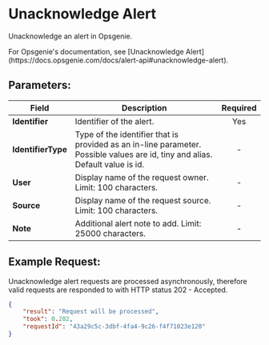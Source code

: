 
# Unacknowledge Alert

Unacknowledge an alert in Opsgenie.

<Callout type="info">
	For Opsgenie's documentation, see [Unacknowledge
	Alert](https://docs.opsgenie.com/docs/alert-api#unacknowledge-alert).
</Callout>

## Parameters:

| Field              | Description                                                                                                                   | Required |
| ------------------ | ----------------------------------------------------------------------------------------------------------------------------- | :------: |
| **Identifier**     | Identifier of the alert.                                                                                                      |   Yes    |
| **IdentifierType** | Type of the identifier that is provided as an in-line parameter. Possible values are id, tiny and alias. Default value is id. |    -     |
| **User**           | Display name of the request owner. Limit: 100 characters.                                                                     |    -     |
| **Source**         | Display name of the request source. Limit: 100 characters.                                                                    |    -     |
| **Note**           | Additional alert note to add. Limit: 25000 characters.                                                                        |    -     |

## Example Request:

<Callout type="info">
	Unacknowledge alert requests are processed asynchronously, therefore valid
	requests are responded to with HTTP status 202 - Accepted.
</Callout>

```json
{
	"result": "Request will be processed",
	"took": 0.202,
	"requestId": "43a29c5c-3dbf-4fa4-9c26-f4f71023e120"
}
```
